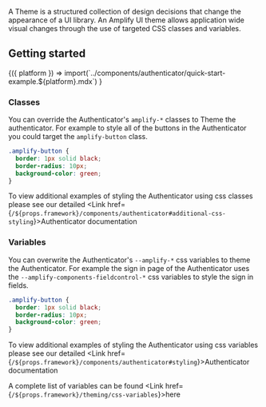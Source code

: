 
A Theme is a structured collection of design decisions that change the appearance of a UI library. An Amplify UI theme allows application wide visual changes through the use of targeted CSS classes and variables.

## Getting started

<Fragment>
  {({ platform }) =>
    import(`../components/authenticator/quick-start-example.${platform}.mdx`)
  }
</Fragment>

### Classes

You can override the Authenticator's `amplify-*` classes to Theme the authenticator. For example to style all of the buttons in the Authenticator you could target the `amplify-button` class.

```css
.amplify-button {
  border: 1px solid black;
  border-radius: 10px;
  background-color: green;
}
```

<Example>
  <style>{`
    .authenticator-styled-button .amplify-button {
      border: 1px solid black;
      border-radius: 10px;
      background-color: var(--amplify-colors-brand-secondary-40);
    }
  `}</style>
  <Authenticator className="authenticator-styled-button" />
</Example>

To view additional examples of styling the Authenticator using css classes please see our detailed <Link href={`/${props.framework}/components/authenticator#additional-css-styling`}>Authenticator</Link> documentation

### Variables

You can overwrite the Authenticator's `--amplify-*` css variables to theme the Authenticator. For example the sign in page of the Authenticator uses the `--amplify-components-fieldcontrol-*` css variables to style the sign in fields.

```css
.amplify-button {
  border: 1px solid black;
  border-radius: 10px;
  background-color: green;
}
```

<Example>
  <style>{`
    .authenticator-styled-button .amplify-button {
      border: 1px solid black;
      border-radius: 10px;
      background-color: var(--amplify-colors-brand-secondary-40);
    }
  `}</style>
  <Authenticator className="authenticator-styled-button" />
</Example>

To view additional examples of styling the Authenticator using css variables please see our detailed <Link href={`/${props.framework}/components/authenticator#styling`}>Authenticator</Link> documentation

A complete list of variables can be found <Link href={`/${props.framework}/theming/css-variables`}>here</Link>
